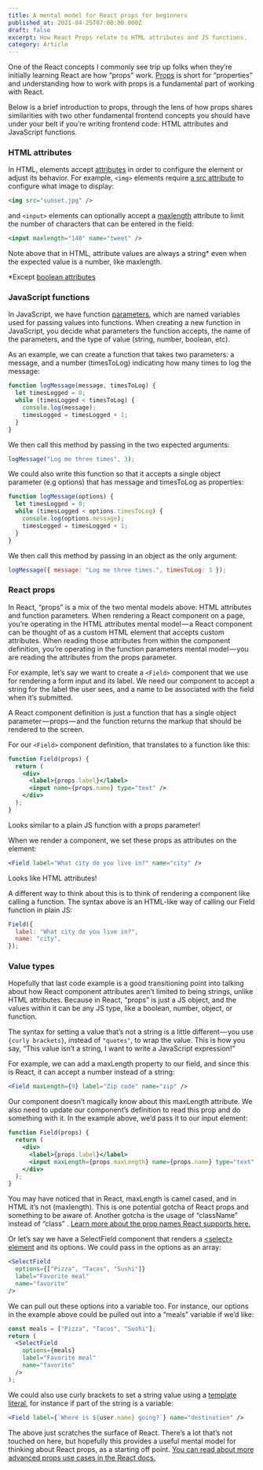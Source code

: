 ```yaml
---
title: A mental model for React props for beginners
published_at: 2021-04-25T07:00:00.000Z
draft: false
excerpt: How React Props relate to HTML attributes and JS functions.
category: Article
---
```


One of the React concepts I commonly see trip up folks when they’re initially learning React are how “props” work. [Props](https://reactjs.org/docs/components-and-props.html) is short for “properties” and understanding how to work with props is a fundamental part of working with React.

Below is a brief introduction to props, through the lens of how props shares similarities with two other fundamental frontend concepts you should have under your belt if you’re writing frontend code: HTML attributes and JavaScript functions.

### HTML attributes

In HTML, elements accept [attributes](https://developer.mozilla.org/en-US/docs/Web/HTML/Attributes) in order to configure the element or adjust its behavior. For example, `<img>` elements require [a src attribute](https://developer.mozilla.org/en-US/docs/Web/HTML/Element/img#attributes) to configure what image to display:

```html
<img src="sunset.jpg" />
```

and `<input>` elements can optionally accept a [maxlength](https://developer.mozilla.org/en-US/docs/Web/HTML/Attributes/maxlength) attribute to limit the number of characters that can be entered in the field:

```html
<input maxlength="140" name="tweet" />
```

Note above that in HTML, attribute values are always a string\* even when the expected value is a number, like maxlength.

\*Except [boolean attributes](https://developer.mozilla.org/en-US/docs/Web/HTML/Attributes#boolean_attributes)

### JavaScript functions

In JavaScript, we have function [parameters](https://developer.mozilla.org/en-US/docs/Glossary/Parameter), which are named variables used for passing values into functions. When creating a new function in JavaScript, you decide what parameters the function accepts, the name of the parameters, and the type of value (string, number, boolean, etc).

As an example, we can create a function that takes two parameters: a message, and a number (timesToLog) indicating how many times to log the message:

```js
function logMessage(message, timesToLog) {
  let timesLogged = 0;
  while (timesLogged < timesToLog) {
    console.log(message);
    timesLogged = timesLogged + 1;
  }
}
```

We then call this method by passing in the two expected arguments:

```js
logMessage("Log me three times", 3);
```

We could also write this function so that it accepts a single object parameter (e.g options) that has message and timesToLog as properties:

```js
function logMessage(options) {
  let timesLogged = 0;
  while (timesLogged < options.timesToLog) {
    console.log(options.message);
    timesLogged = timesLogged + 1;
  }
}
```

We then call this method by passing in an object as the only argument:

```js
logMessage({ message: "Log me three times.", timesToLog: 3 });
```

### React props

In React, “props” is a mix of the two mental models above: HTML attributes and function parameters. When rendering a React component on a page, you’re operating in the HTML attributes mental model — a React component can be thought of as a custom HTML element that accepts custom attributes. When reading those attributes from within the component definition, you’re operating in the function parameters mental model — you are reading the attributes from the props parameter.

For example, let’s say we want to create a `<Field>` component that we use for rendering a form input and its label. We need our component to accept a string for the label the user sees, and a name to be associated with the field when it’s submitted.

A React component definition is just a function that has a single object parameter — props — and the function returns the markup that should be rendered to the screen.

For our `<Field>` component definition, that translates to a function like this:

```jsx
function Field(props) {
  return (
    <div>
      <label>{props.label}</label>
      <input name={props.name} type="text" />
    </div>
  );
}
```

Looks similar to a plain JS function with a props parameter!

When we render a component, we set these props as attributes on the element:

```jsx
<Field label="What city do you live in?" name="city" />
```

Looks like HTML attributes!

A different way to think about this is to think of rendering a component like calling a function. The syntax above is an HTML-like way of calling our Field function in plain JS:

```js
Field({
  label: "What city do you live in?",
  name: "city",
});
```

### Value types

Hopefully that last code example is a good transitioning point into talking about how React component attributes aren’t limited to being strings, unlike HTML attributes. Because in React, “props” is just a JS object, and the values within it can be any JS type, like a boolean, number, object, or function.

The syntax for setting a value that’s not a string is a little different — you use `{curly brackets}`, instead of `"quotes"`, to wrap the value. This is how you say, “This value isn’t a string, I want to write a JavaScript expression!”

For example, we can add a maxLength property to our field, and since this is React, it can accept a number instead of a string:

```jsx
<Field maxLength={9} label="Zip code" name="zip" />
```

Our component doesn’t magically know about this maxLength attribute. We also need to update our component’s definition to read this prop and do something with it. In the example above, we’d pass it to our input element:

```jsx
function Field(props) {
  return (
    <div>
      <label>{props.label}</label>
      <input maxLength={props.maxLength} name={props.name} type="text" />
    </div>
  );
}
```

You may have noticed that in React, maxLength is camel cased, and in HTML it’s not (maxlength). This is one potential gotcha of React props and something to be aware of. Another gotcha is the usage of “className” instead of “class” . [Learn more about the prop names React supports here.](https://reactjs.org/docs/dom-elements.html#all-supported-html-attributes)

Or let’s say we have a SelectField component that renders a [\<select> element](https://developer.mozilla.org/en-US/docs/Web/HTML/Element/select) and its options. We could pass in the options as an array:

```jsx
<SelectField
  options={["Pizza", "Tacos", "Sushi"]}
  label="Favorite meal"
  name="favorite"
/>
```

We can pull out these options into a variable too. For instance, our options in the example above could be pulled out into a “meals” variable if we’d like:

```jsx
const meals = ["Pizza", "Tacos", "Sushi"];
return (
  <SelectField
    options={meals}
    label="Favorite meal"
    name="favorite"
  />
);
```

We could also use curly brackets to set a string value using a [template literal](https://developer.mozilla.org/en-US/docs/Web/JavaScript/Reference/Template_literals), for instance if part of the string is a variable:

```jsx
<Field label={`Where is ${user.name} going?`} name="destination" />
```

The above just scratches the surface of React. There’s a lot that’s not touched on here, but hopefully this provides a useful mental model for thinking about React props, as a starting off point. [You can read about more advanced props use cases in the React docs.](https://reactjs.org/docs/jsx-in-depth.html#props-in-jsx)
